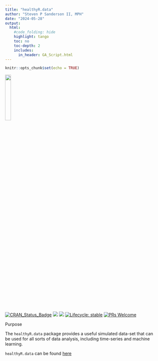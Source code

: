 ```yaml
---
title: "healthyR.data"
author: "Steven P Sanderson II, MPH"
date: "2024-05-28"
output:
  html:
    #code_folding: hide
    highlight: tango
    toc: no
    toc-depth: 2
    includes:
      in_header: GA_Script.html
---
```


```r
knitr::opts_chunk$set(echo = TRUE)
```

<img src="logos/healthyr_data.png" width="19.6%" align="center"/>

<!-- badges: start -->

[![CRAN_Status_Badge](http://www.r-pkg.org/badges/version/healthyR.data)](https://cran.r-project.org/package=healthyR.data) ![](http://cranlogs.r-pkg.org/badges/healthyR.data) ![](http://cranlogs.r-pkg.org/badges/grand-total/healthyR.data) [![Lifecycle: stable](https://img.shields.io/badge/lifecycle-stable-brightgreen.svg)](https://lifecycle.r-lib.org/articles/stages.html##stable) [![PRs Welcome](https://img.shields.io/badge/PRs-welcome-brightgreen.svg?style=flat-square)](http://makeapullrequest.com)

<!-- badges: end -->

Purpose

The `healthyR.data` package provides a useful simulated data-set that can be used for all sorts of data analysis, including time-series and machine learning.

`healthyR.data` can be found [here](https://www.spsanderson.com/healthyR.data)
